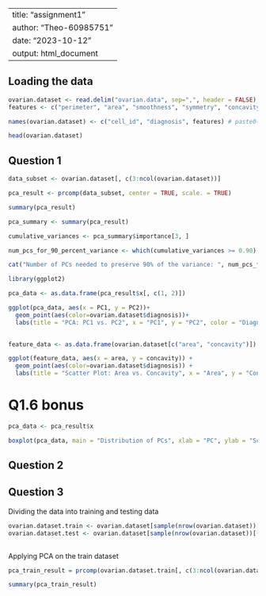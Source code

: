 
---
title: "assignment1"
author: "Theo-60985751"
date: "2023-10-12"
output: html_document
---

## Loading the data

```r
ovarian.dataset <- read.delim("ovarian.data", sep=",", header = FALSE)
features <- c("perimeter", "area", "smoothness", "symmetry", "concavity", paste("protein", seq(1, 25), sep=""))

names(ovarian.dataset) <- c("cell_id", "diagnosis", features) # paste0(features,"_mean"), paste0(features,"_se"), paste0(features,"_worst")

head(ovarian.dataset)
```


## Question 1

```r

data_subset <- ovarian.dataset[, c(3:ncol(ovarian.dataset))]

pca_result <- prcomp(data_subset, center = TRUE, scale. = TRUE)

summary(pca_result)

```
```r
pca_summary <- summary(pca_result)

cumulative_variances <- pca_summary$importance[3, ]

num_pcs_for_90_percent_variance <- which(cumulative_variances >= 0.90)[1]

cat("Number of PCs needed to preserve 90% of the variance: ", num_pcs_for_90_percent_variance, "\n")

```
```r
library(ggplot2)

pca_data <- as.data.frame(pca_result$x[, c(1, 2)])

ggplot(pca_data, aes(x = PC1, y = PC2))+
  geom_point(aes(color=ovarian.dataset$diagnosis))+
  labs(title = "PCA: PC1 vs. PC2", x = "PC1", y = "PC2", color = "Diagnosis") 
  
```

```r
feature_data <- as.data.frame(ovarian.dataset[c("area", "concavity")])

ggplot(feature_data, aes(x = area, y = concavity)) +
  geom_point(aes(color=ovarian.dataset$diagnosis)) +
  labs(title = "Scatter Plot: Area vs. Concavity", x = "Area", y = "Concavity", color = "Diagnosis")
```
# Q1.6 bonus

```r
pca_data <- pca_result$x

boxplot(pca_data, main = "Distribution of PCs", xlab = "PC", ylab = "Score")
```

## Question 2

## Question 3

Dividing the data into training and testing data

```r
ovarian.dataset.train <- ovarian.dataset[sample(nrow(ovarian.dataset))[1:(nrow(ovarian.dataset)/2)],]
ovarian.dataset.test <- ovarian.dataset[sample(nrow(ovarian.dataset))[(nrow(ovarian.dataset)/2):(nrow(ovarian.dataset))],]
  
```


Applying PCA on the train dataset

```r
pca_train_result = prcomp(ovarian.dataset.train[, c(3:ncol(ovarian.dataset))], center = TRUE, scale. = TRUE)

summary(pca_train_result)
```

